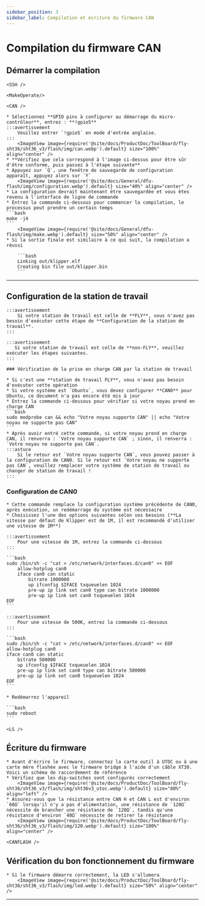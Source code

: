 ```yaml
---
sidebar_position: 3
sidebar_label: Compilation et écriture du firmware CAN
---
```




# Compilation du firmware CAN

## Démarrer la compilation

    <SSH />

    <MakeOperate/>

    <CAN />

    * Sélectionnez **GPIO pins à configurer au démarrage du micro-contrôleur**, entrez : **!gpio5**
    :::avertissement
        Veuillez entrer `!gpio5` en mode d'entrée anglaise.
    :::
        <ImageView image={require('@site/docs/ProductDoc/ToolBoard/fly-sht36/sht36_v3/flash/img/can.webp').default} size="100%" align="center" />
    * **Vérifiez que cela correspond à l'image ci-dessus pour être sûr d'être conforme, puis passez à l'étape suivante**
    * Appuyez sur `Q`, une fenêtre de sauvegarde de configuration apparaît, appuyez alors sur `Y`
        <ImageView image={require('@site/docs/General/dfu-flash/img/configuration.webp').default} size="40%" align="center" />
    * La configuration devrait maintenant être sauvegardée et vous êtes revenu à l'interface de ligne de commande
    * Entrez la commande ci-dessous pour commencer la compilation, le processus peut prendre un certain temps
    ```bash
    make -j4
    ```
        <ImageView image={require('@site/docs/General/dfu-flash/img/make.webp').default} size="50%" align="center" />
    * Si la sortie finale est similaire à ce qui suit, la compilation a réussi

        ```bash
        Linking out/klipper.elf
        Creating bin file out/klipper.bin
        ```
---

## Configuration de la station de travail
    :::avertissement
        Si votre station de travail est celle de **FLY**, vous n'avez pas besoin d'exécuter cette étape de **Configuration de la station de travail**.
    :::

    :::avertissement
       Si votre station de travail est celle de **non-FLY**, veuillez exécuter les étapes suivantes.
    :::

    ### Vérification de la prise en charge CAN par la station de travail

    * Si c'est une **station de travail FLY**, vous n'avez pas besoin d'exécuter cette opération
    * Si votre système est `Ubuntu`, vous devez configurer **CAN0** pour Ubuntu, ce document n'a pas encore été mis à jour
    * Entrez la commande ci-dessous pour vérifier si votre noyau prend en charge CAN
    ```bash
    sudo modprobe can && echo "Votre noyau supporte CAN" || echo "Votre noyau ne supporte pas CAN"
    ```
    * Après avoir entré cette commande, si votre noyau prend en charge CAN, il renverra : `Votre noyau supporte CAN` ; sinon, il renverra : `Votre noyau ne supporte pas CAN`.
    :::astuce
        Si le retour est `Votre noyau supporte CAN`, vous pouvez passer à la configuration de CAN0. Si le retour est `Votre noyau ne supporte pas CAN`, veuillez remplacer votre système de station de travail ou changer de station de travail !
    :::
   
   ### Configuration de CAN0

    * Cette commande remplace la configuration système précédente de CAN0, après exécution, un redémarrage du système est nécessaire
    * Choisissez l'une des options suivantes selon vos besoins (**La vitesse par défaut de Klipper est de 1M, il est recommandé d'utiliser une vitesse de 1M**)

    :::avertissement
        Pour une vitesse de 1M, entrez la commande ci-dessous
    :::

    ```bash
    sudo /bin/sh -c "cat > /etc/network/interfaces.d/can0" << EOF
        allow-hotplug can0
        iface can0 can static
            bitrate 1000000
            up ifconfig $IFACE txqueuelen 1024
            pre-up ip link set can0 type can bitrate 1000000
            pre-up ip link set can0 txqueuelen 1024
    EOF
    ```

    :::avertissement
        Pour une vitesse de 500K, entrez la commande ci-dessous
    :::

    ```bash
    sudo /bin/sh -c "cat > /etc/network/interfaces.d/can0" << EOF
    allow-hotplug can0
    iface can0 can static
        bitrate 500000
        up ifconfig $IFACE txqueuelen 1024
        pre-up ip link set can0 type can bitrate 500000
        pre-up ip link set can0 txqueuelen 1024
    EOF
    ```

    * Redémarrez l'appareil

    ```bash
    sudo reboot
    ```

    <LS />


## Écriture du firmware

    * Avant d'écrire le firmware, connectez la carte outil à UTOC ou à une carte mère flashée avec le firmware bridge à l'aide d'un câble XT30. Voici un schéma de raccordement de référence
    * Vérifiez que les dip-switches sont configurés correctement
        <ImageView image={require('@site/docs/ProductDoc/ToolBoard/fly-sht36/sht36_v3/flash/img/sht36v3_utoc.webp').default} size="80%" align="left" />
    * Assurez-vous que la résistance entre CAN H et CAN L est d'environ `60Ω` lorsqu'il n'y a pas d'alimentation, une résistance de `120Ω` nécessite de brancher une résistance de `120Ω`, tandis qu'une résistance d'environ `40Ω` nécessite de retirer la résistance
        <ImageView image={require('@site/docs/ProductDoc/ToolBoard/fly-sht36/sht36_v3/flash/img/120.webp').default} size="100%" align="center" />

    <CANFLASH />

## Vérification du bon fonctionnement du firmware

    * Si le firmware démarre correctement, la LED s'allumera
        <ImageView image={require('@site/docs/ProductDoc/ToolBoard/fly-sht36/sht36_v3/flash/img/led.webp').default} size="50%" align="center" />

---
